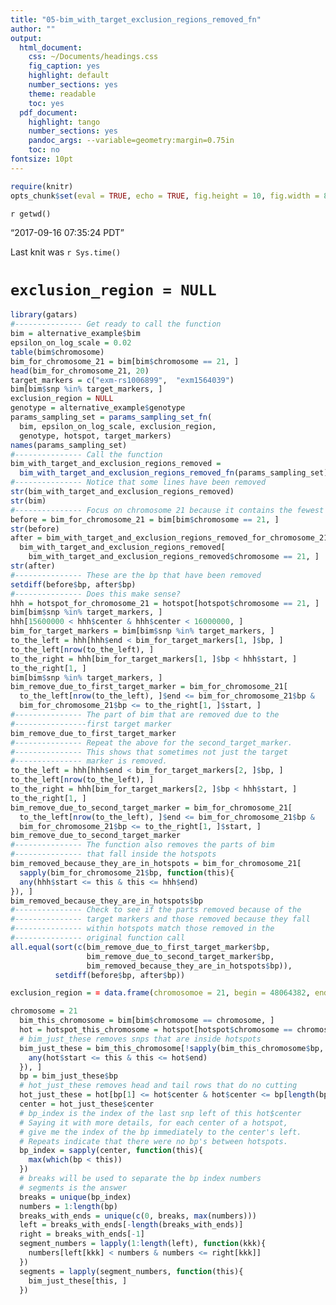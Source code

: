 ```yaml
---
title: "05-bim_with_target_exclusion_regions_removed_fn"
author: ""
output:
  html_document:
    css: ~/Documents/headings.css
    fig_caption: yes
    highlight: default
    number_sections: yes
    theme: readable
    toc: yes
  pdf_document:
    highlight: tango
    number_sections: yes
    pandoc_args: --variable=geometry:margin=0.75in
    toc: no
fontsize: 10pt
---
```

<A NAME="top"> </A>

```r
require(knitr)
opts_chunk$set(eval = TRUE, echo = TRUE, fig.height = 10, fig.width = 8, tidy=FALSE)
```

`r getwd()`  

"2017-09-16 07:35:24 PDT"

Last knit was `r Sys.time()`

# `exclusion_region = NULL`

```r
library(gatars)
#--------------- Get ready to call the function
bim = alternative_example$bim
epsilon_on_log_scale = 0.02
table(bim$chromosome)
bim_for_chromosome_21 = bim[bim$chromosome == 21, ]
head(bim_for_chromosome_21, 20)
target_markers = c("exm-rs1006899",  "exm1564039")
bim[bim$snp %in% target_markers, ]
exclusion_region = NULL
genotype = alternative_example$genotype
params_sampling_set = params_sampling_set_fn(
  bim, epsilon_on_log_scale, exclusion_region,
  genotype, hotspot, target_markers)
names(params_sampling_set)
#--------------- Call the function
bim_with_target_and_exclusion_regions_removed = 
  bim_with_target_and_exclusion_regions_removed_fn(params_sampling_set)
#--------------- Notice that some lines have been removed
str(bim_with_target_and_exclusion_regions_removed)
str(bim)
#--------------- Focus on chromosome 21 because it contains the fewest snps
before = bim_for_chromosome_21 = bim[bim$chromosome == 21, ]
str(before)
after = bim_with_target_and_exclusion_regions_removed_for_chromosome_21 = 
  bim_with_target_and_exclusion_regions_removed[
    bim_with_target_and_exclusion_regions_removed$chromosome == 21, ]
str(after)
#--------------- These are the bp that have been removed
setdiff(before$bp, after$bp)
#--------------- Does this make sense?
hhh = hotspot_for_chromosome_21 = hotspot[hotspot$chromosome == 21, ]
bim[bim$snp %in% target_markers, ]
hhh[15600000 < hhh$center & hhh$center < 16000000, ]
bim_for_target_markers = bim[bim$snp %in% target_markers, ]
to_the_left = hhh[hhh$end < bim_for_target_markers[1, ]$bp, ]
to_the_left[nrow(to_the_left), ]
to_the_right = hhh[bim_for_target_markers[1, ]$bp < hhh$start, ]
to_the_right[1, ]
bim[bim$snp %in% target_markers, ]
bim_remove_due_to_first_target_marker = bim_for_chromosome_21[
  to_the_left[nrow(to_the_left), ]$end <= bim_for_chromosome_21$bp &
  bim_for_chromosome_21$bp <= to_the_right[1, ]$start, ]
#--------------- The part of bim that are removed due to the 
#----------------first target marker
bim_remove_due_to_first_target_marker  
#--------------- Repeat the above for the second_target_marker.
#--------------- This shows that sometimes not just the target
#--------------- marker is removed.
to_the_left = hhh[hhh$end < bim_for_target_markers[2, ]$bp, ]
to_the_left[nrow(to_the_left), ]
to_the_right = hhh[bim_for_target_markers[2, ]$bp < hhh$start, ]
to_the_right[1, ]
bim_remove_due_to_second_target_marker = bim_for_chromosome_21[
  to_the_left[nrow(to_the_left), ]$end <= bim_for_chromosome_21$bp &
  bim_for_chromosome_21$bp <= to_the_right[1, ]$start, ]
bim_remove_due_to_second_target_marker  
#--------------- The function also removes the parts of bim
#--------------- that fall inside the hotspots
bim_removed_because_they_are_in_hotspots = bim_for_chromosome_21[
  sapply(bim_for_chromosome_21$bp, function(this){
  any(hhh$start <= this & this <= hhh$end)
}), ]
bim_removed_because_they_are_in_hotspots$bp
#--------------- Check to see if the parts removed because of the 
#--------------- target markers and those removed because they fall
#--------------- within hotspots match those removed in the 
#--------------- original function call
all.equal(sort(c(bim_remove_due_to_first_target_marker$bp,
                 bim_remove_due_to_second_target_marker$bp,
                 bim_removed_because_they_are_in_hotspots$bp)),
          setdiff(before$bp, after$bp))
```



```r
exclusion_region = = data.frame(chromosomoe = 21, begin = 48064382, end = 48064382)
```

```r
chromosome = 21
  bim_this_chromosome = bim[bim$chromosome == chromosome, ]
  hot = hotspot_this_chromosome = hotspot[hotspot$chromosome == chromosome, ]
  # bim_just_these removes snps that are inside hotspots
  bim_just_these = bim_this_chromosome[!sapply(bim_this_chromosome$bp, function(this){
    any(hot$start <= this & this <= hot$end)
  }), ]
  bp = bim_just_these$bp
  # hot_just_these removes head and tail rows that do no cutting
  hot_just_these = hot[bp[1] <= hot$center & hot$center <= bp[length(bp)], ]
  center = hot_just_these$center
  # bp_index is the index of the last snp left of this hot$center
  # Saying it with more details, for each center of a hotspot, 
  # give me the index of the bp immediately to the center's left.
  # Repeats indicate that there were no bp's between hotspots.
  bp_index = sapply(center, function(this){
    max(which(bp < this))
  })
  # breaks will be used to separate the bp index numbers
  # segments is the answer
  breaks = unique(bp_index)
  numbers = 1:length(bp)
  breaks_with_ends = unique(c(0, breaks, max(numbers)))
  left = breaks_with_ends[-length(breaks_with_ends)]
  right = breaks_with_ends[-1]
  segment_numbers = lapply(1:length(left), function(kkk){
    numbers[left[kkk] < numbers & numbers <= right[kkk]]
  })
  segments = lapply(segment_numbers, function(this){
    bim_just_these[this, ]
  })
```


